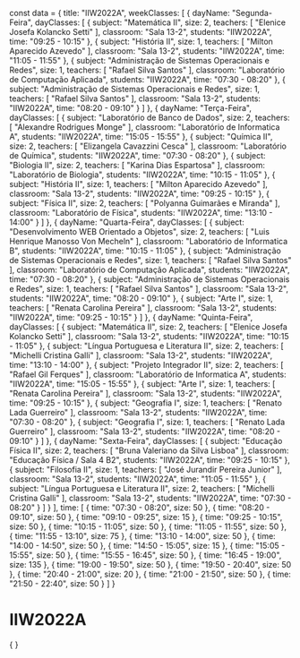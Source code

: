 const data = {
  title: "IIW2022A",
  weekClasses: [
    {
      dayName: "Segunda-Feira",
      dayClasses: [
        {
          subject: "Matemática II",
          size: 2,
          teachers: [
            "Elenice Josefa Kolancko Setti"
          ],
          classroom: "Sala 13-2",
          students: "IIW2022A",
          time: "09:25 - 10:15"
        },
        {
          subject: "História II",
          size: 1,
          teachers: [
            "Milton Aparecido Azevedo"
          ],
          classroom: "Sala 13-2",
          students: "IIW2022A",
          time: "11:05 - 11:55"
        },
        {
          subject: "Administração de Sistemas Operacionais e Redes",
          size: 1,
          teachers: [
            "Rafael Silva Santos"
          ],
          classroom: "Laboratório de Computação Aplicada",
          students: "IIW2022A",
          time: "07:30 - 08:20"
        },
        {
          subject: "Administração de Sistemas Operacionais e Redes",
          size: 1,
          teachers: [
            "Rafael Silva Santos"
          ],
          classroom: "Sala 13-2",
          students: "IIW2022A",
          time: "08:20 - 09:10"
        }
      ]
    },
    {
      dayName: "Terça-Feira",
      dayClasses: [
        {
          subject: "Laboratório de Banco de Dados",
          size: 2,
          teachers: [
            "Alexandre Rodrigues Monge"
          ],
          classroom: "Laboratório de Informatica A",
          students: "IIW2022A",
          time: "15:05 - 15:55"
        },
        {
          subject: "Química II",
          size: 2,
          teachers: [
            "Elizangela Cavazzini Cesca"
          ],
          classroom: "Laboratório de Química",
          students: "IIW2022A",
          time: "07:30 - 08:20"
        },
        {
          subject: "Biologia II",
          size: 2,
          teachers: [
            "Karina Dias Espartosa"
          ],
          classroom: "Laboratório de Biologia",
          students: "IIW2022A",
          time: "10:15 - 11:05"
        },
        {
          subject: "História II",
          size: 1,
          teachers: [
            "Milton Aparecido Azevedo"
          ],
          classroom: "Sala 13-2",
          students: "IIW2022A",
          time: "09:25 - 10:15"
        },
        {
          subject: "Física II",
          size: 2,
          teachers: [
            "Polyanna Guimarães e Miranda"
          ],
          classroom: "Laboratório de Física",
          students: "IIW2022A",
          time: "13:10 - 14:00"
        }
      ]
    },
    {
      dayName: "Quarta-Feira",
      dayClasses: [
        {
          subject: "Desenvolvimento WEB Orientado a Objetos",
          size: 2,
          teachers: [
            "Luis Henrique Manosso Von Mecheln"
          ],
          classroom: "Laboratório de Informatica B",
          students: "IIW2022A",
          time: "10:15 - 11:05"
        },
        {
          subject: "Administração de Sistemas Operacionais e Redes",
          size: 1,
          teachers: [
            "Rafael Silva Santos"
          ],
          classroom: "Laboratório de Computação Aplicada",
          students: "IIW2022A",
          time: "07:30 - 08:20"
        },
        {
          subject: "Administração de Sistemas Operacionais e Redes",
          size: 1,
          teachers: [
            "Rafael Silva Santos"
          ],
          classroom: "Sala 13-2",
          students: "IIW2022A",
          time: "08:20 - 09:10"
        },
        {
          subject: "Arte I",
          size: 1,
          teachers: [
            "Renata Carolina Pereira"
          ],
          classroom: "Sala 13-2",
          students: "IIW2022A",
          time: "09:25 - 10:15"
        }
      ]
    },
    {
      dayName: "Quinta-Feira",
      dayClasses: [
        {
          subject: "Matemática II",
          size: 2,
          teachers: [
            "Elenice Josefa Kolancko Setti"
          ],
          classroom: "Sala 13-2",
          students: "IIW2022A",
          time: "10:15 - 11:05"
        },
        {
          subject: "Língua Portuguesa e Literatura II",
          size: 2,
          teachers: [
            "Michelli Cristina Galli"
          ],
          classroom: "Sala 13-2",
          students: "IIW2022A",
          time: "13:10 - 14:00"
        },
        {
          subject: "Projeto Integrador II",
          size: 2,
          teachers: [
            "Rafael Gil Ferques"
          ],
          classroom: "Laboratório de Informatica A",
          students: "IIW2022A",
          time: "15:05 - 15:55"
        },
        {
          subject: "Arte I",
          size: 1,
          teachers: [
            "Renata Carolina Pereira"
          ],
          classroom: "Sala 13-2",
          students: "IIW2022A",
          time: "09:25 - 10:15"
        },
        {
          subject: "Geografia I",
          size: 1,
          teachers: [
            "Renato Lada Guerreiro"
          ],
          classroom: "Sala 13-2",
          students: "IIW2022A",
          time: "07:30 - 08:20"
        },
        {
          subject: "Geografia I",
          size: 1,
          teachers: [
            "Renato Lada Guerreiro"
          ],
          classroom: "Sala 13-2",
          students: "IIW2022A",
          time: "08:20 - 09:10"
        }
      ]
    },
    {
      dayName: "Sexta-Feira",
      dayClasses: [
        {
          subject: "Educação Física II",
          size: 2,
          teachers: [
            "Bruna Valeriano da Silva Lisboa"
          ],
          classroom: "Educação Física / Sala 4 B2",
          students: "IIW2022A",
          time: "09:25 - 10:15"
        },
        {
          subject: "Filosofia II",
          size: 1,
          teachers: [
            "José Jurandir Pereira Junior"
          ],
          classroom: "Sala 13-2",
          students: "IIW2022A",
          time: "11:05 - 11:55"
        },
        {
          subject: "Língua Portuguesa e Literatura II",
          size: 2,
          teachers: [
            "Michelli Cristina Galli"
          ],
          classroom: "Sala 13-2",
          students: "IIW2022A",
          time: "07:30 - 08:20"
        }
      ]
    }
  ],
  time: [
    {
      time: "07:30 - 08:20",
      size: 50
    },
    {
      time: "08:20 - 09:10",
      size: 50
    },
    {
      time: "09:10 - 09:25",
      size: 15
    },
    {
      time: "09:25 - 10:15",
      size: 50
    },
    {
      time: "10:15 - 11:05",
      size: 50
    },
    {
      time: "11:05 - 11:55",
      size: 50
    },
    {
      time: "11:55 - 13:10",
      size: 75
    },
    {
      time: "13:10 - 14:00",
      size: 50
    },
    {
      time: "14:00 - 14:50",
      size: 50
    },
    {
      time: "14:50 - 15:05",
      size: 15
    },
    {
      time: "15:05 - 15:55",
      size: 50
    },
    {
      time: "15:55 - 16:45",
      size: 50
    },
    {
      time: "16:45 - 19:00",
      size: 135
    },
    {
      time: "19:00 - 19:50",
      size: 50
    },
    {
      time: "19:50 - 20:40",
      size: 50
    },
    {
      time: "20:40 - 21:00",
      size: 20
    },
    {
      time: "21:00 - 21:50",
      size: 50
    },
    {
      time: "21:50 - 22:40",
      size: 50
    }
  ]
}

# IIW2022A

<div>
    {
        <Grid
            title={data.title} 
            weekClasses={data.weekClasses} 
            time={data.time}
        />
    }
</div>